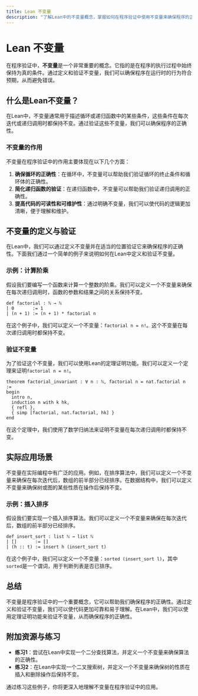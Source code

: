 ```yaml
---
title: Lean 不变量
description: "了解Lean中的不变量概念，掌握如何在程序验证中使用不变量来确保程序的正确性。"
---
```


# Lean 不变量

在程序验证中，**不变量**是一个非常重要的概念。它指的是在程序的执行过程中始终保持为真的条件。通过定义和验证不变量，我们可以确保程序在运行时的行为符合预期，从而避免错误。

## 什么是Lean不变量？

在Lean中，不变量通常用于描述循环或递归函数中的某些条件，这些条件在每次迭代或递归调用时都保持不变。通过验证这些不变量，我们可以确保程序的正确性。

### 不变量的作用

不变量在程序验证中的作用主要体现在以下几个方面：

1. **确保循环的正确性**：在循环中，不变量可以帮助我们验证循环的终止条件和循环体的正确性。
2. **简化递归函数的验证**：在递归函数中，不变量可以帮助我们验证递归调用的正确性。
3. **提高代码的可读性和可维护性**：通过明确不变量，我们可以使代码的逻辑更加清晰，便于理解和维护。

## 不变量的定义与验证

在Lean中，我们可以通过定义不变量并在适当的位置验证它来确保程序的正确性。下面我们通过一个简单的例子来说明如何在Lean中定义和验证不变量。

### 示例：计算阶乘

假设我们要编写一个函数来计算一个整数的阶乘。我们可以定义一个不变量来确保在每次递归调用时，函数的参数和结果之间的关系保持不变。

```lean
def factorial : ℕ → ℕ
| 0       := 1
| (n + 1) := (n + 1) * factorial n
```

在这个例子中，我们可以定义一个不变量：`factorial n = n!`。这个不变量在每次递归调用时都保持不变。

### 验证不变量

为了验证这个不变量，我们可以使用Lean的定理证明功能。我们可以定义一个定理来证明`factorial n = n!`。

```lean
theorem factorial_invariant : ∀ n : ℕ, factorial n = nat.factorial n :=
begin
  intro n,
  induction n with k hk,
  { refl },
  { simp [factorial, nat.factorial, hk] }
end
```

在这个定理中，我们使用了数学归纳法来证明不变量在每次递归调用时都保持不变。

## 实际应用场景

不变量在实际编程中有广泛的应用。例如，在排序算法中，我们可以定义一个不变量来确保在每次迭代后，数组的前半部分已经排序。在数据结构中，我们可以定义不变量来确保树或图的某些性质在操作后保持不变。

### 示例：插入排序

假设我们要实现一个插入排序算法。我们可以定义一个不变量来确保在每次迭代后，数组的前半部分已经排序。

```lean
def insert_sort : list ℕ → list ℕ
| []       := []
| (h :: t) := insert h (insert_sort t)
```

在这个例子中，我们可以定义一个不变量：`sorted (insert_sort l)`，其中`sorted`是一个谓词，用于判断列表是否已排序。

## 总结

不变量是程序验证中的一个重要概念，它可以帮助我们确保程序的正确性。通过定义和验证不变量，我们可以使代码更加可靠和易于理解。在Lean中，我们可以使用定理证明功能来验证不变量，从而确保程序的正确性。

## 附加资源与练习

- **练习1**：尝试在Lean中实现一个二分查找算法，并定义一个不变量来确保算法的正确性。
- **练习2**：在Lean中实现一个二叉搜索树，并定义一个不变量来确保树的性质在插入和删除操作后保持不变。

通过练习这些例子，你将更深入地理解不变量在程序验证中的应用。